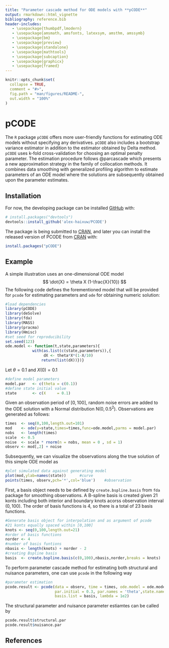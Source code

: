 ---
title: "Parameter cascade method for ODE models with **pCODE**"
output: rmarkdown::html_vignette
bibliography: reference.bib
header-includes:
   - \usepackage{thumbpdf,lmodern}
   - \usepackage{amsmath, amsfonts, latexsym, amsthm, amssymb}
   - \usepackage{bm}
   - \usepackage{preview}
   - \usepackage{standalone}
   - \usepackage{mathtools}
   - \usepackage{subcaption}
   - \usepackage{graphicx}
   - \usepackage{framed}
---

<!-- README.md is generated from README.Rmd. Please edit that file -->

```{r, include = FALSE}
knitr::opts_chunk$set(
  collapse = TRUE,
  comment = "#>",
  fig.path = "man/figures/README-",
  out.width = "100%"
)
```
# pCODE

<!-- badges: start -->
<!-- badges: end -->

The `R` package `pCODE` offers more user-friendly functions for estimating ODE models without specifying any derivatives. `pCODE` also includes a bootstrap variance estimator in addition to the estimator obtained by Delta method. `pCODE` uses k-fold cross-validation for choosing an optimal penalty parameter. The estimation procedure follows @parcascade which presents a new approximation strategy in the family of collocation methods. It combines data smoothing with generalized profiling algorithm to estimate parameters of an ODE model where the solutions are subsequently obtained upon the parameter estimates.

## Installation
For now, the developing package can be installed [GitHub](https://github.com/) with:
``` r
# install.packages("devtools")
devtools::install_github('alex-haixuw/PCODE')
```
The package is being submitted to [CRAN](https://CRAN.R-project.org), and later you can install the released version of PCODE from [CRAN](https://CRAN.R-project.org) with:
``` r
install.packages("pCODE")
```
## Example
A simple illustration uses an one-dimensional ODE model
$$
\dot{X} = \theta X (1-\frac{X}{10})
$$
The following code defines the forementioned model that will be provided for `pcode` for estimating parameters and `ode` for obtaining numeric solution:

```{r,warning=FALSE,message=FALSE}
#load dependencies
library(pCODE)
library(deSolve)
library(fda)
library(MASS)
library(pracma)
library(Hmisc)
#set seed for reproducibility
set.seed(123)
ode.model <- function(t,state,parameters){
            with(as.list(c(state,parameters)),{
                 dX <- theta*X*(1-X/10)
                return(list(dX))})}
```
Let $\theta = 0.1$ and $X(0) = 0.1$
```{r}
#define model parameters
model.par   <- c(theta = c(0.1))
#define state initial value
state       <- c(X     = 0.1)
```
Given an observation period of $[0,100]$, random noise errors are added to the ODE solution with a Normal distribution $\text{N}(0,0.5^{2})$. Observations are generated as follows:
```{r}
times  <- seq(0,100,length.out=101)
mod    <- ode(y=state,times=times,func=ode.model,parms = model.par)
nobs   <- length(times)
scale  <- 0.5
noise  <- scale * rnorm(n = nobs, mean = 0 , sd = 1)
observ <- mod[,2] + noise
```
Subsequently, we can visualize the observations along the true solution of this simple ODE model as 
```{r,fig.align='center',fig.width=6,fig.height=3.5}
#plot simulated data against generating model
plot(mod,ylab=names(state))      #curve
points(times, observ,pch='*',col='blue')    #observation
```
First, a basis object needs to be defined by `create.bspline.basis` from `fda` package for smoothing observations. A B-spline basis is created given 21 konts including both interior and boundary knots acorss observation interval $(0,100)$. The order of basis functions is 4, so there is a total of 23 basis functions.
```{r}
#Generate basis object for interpolation and as argument of pcode
#21 konts equally spaced within [0,100]
knots <- seq(0,100,length.out=21)
#order of basis functions
norder <- 4
#number of basis funtions
nbasis <- length(knots) + norder - 2
#creating Bspline basis
basis  <- create.bspline.basis(c(0,100),nbasis,norder,breaks = knots)
```
To perform parameter cascade method for estimating both structural and nuisance parameters, one can use `pcode` in the following way
```{r,results="hide"}
#parameter estimation
pcode.result <- pcode(data = observ, time = times, ode.model = ode.model,
                      par.initial = 0.3, par.names = 'theta',state.names = 'X',
                      basis.list = basis, lambda = 1e2)
```
The structural parameter and nuisance parameter estiamtes can be called by
```{r}
pcode.result$structural.par
pcode.result$nuisance.par
```
## References

